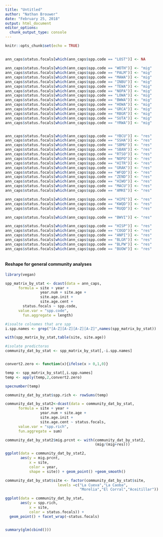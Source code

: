 ```yaml
---
title: "Untitled"
author: "Nathan Brouwer"
date: "February 25, 2018"
output: html_document
editor_options: 
  chunk_output_type: console
---
```


```r
knitr::opts_chunk$set(echo = TRUE)
```

## 

```r
ann_caps$status.focals[which(ann_caps$spp.code == "LOST")] <- NA

ann_caps$status.focals[which(ann_caps$spp.code == "WOTH")] <- "mig"
ann_caps$status.focals[which(ann_caps$spp.code == "PALM")] <- "mig"
ann_caps$status.focals[which(ann_caps$spp.code == "MAWA")] <- "mig"
ann_caps$status.focals[which(ann_caps$spp.code == "INBU")] <- "mig"
ann_caps$status.focals[which(ann_caps$spp.code == "TEWA")] <- "mig"
ann_caps$status.focals[which(ann_caps$spp.code == "NOPA")] <- "mig"
ann_caps$status.focals[which(ann_caps$spp.code == "LOWA")] <- "mig"
ann_caps$status.focals[which(ann_caps$spp.code == "BWWA")] <- "mig"
ann_caps$status.focals[which(ann_caps$spp.code == "HOWA")] <- "mig"
ann_caps$status.focals[which(ann_caps$spp.code == "GRCA")] <- "mig"
ann_caps$status.focals[which(ann_caps$spp.code == "RBGR")] <- "mig"
ann_caps$status.focals[which(ann_caps$spp.code == "SUTA")] <- "mig"
ann_caps$status.focals[which(ann_caps$spp.code == "YRWA")] <- "mig"


ann_caps$status.focals[which(ann_caps$spp.code == "YBCU")] <- "res"
ann_caps$status.focals[which(ann_caps$spp.code == "SSHA")] <- "res"
ann_caps$status.focals[which(ann_caps$spp.code == "SBMU")] <- "res"
ann_caps$status.focals[which(ann_caps$spp.code == "SBAN")] <- "res"
ann_caps$status.focals[which(ann_caps$spp.code == "RTSO")] <- "res"
ann_caps$status.focals[which(ann_caps$spp.code == "NOPO")] <- "res"
ann_caps$status.focals[which(ann_caps$spp.code == "HITR")] <- "res"
ann_caps$status.focals[which(ann_caps$spp.code == "GRAK")] <- "res"
ann_caps$status.focals[which(ann_caps$spp.code == "WFQD")] <- "res"
ann_caps$status.focals[which(ann_caps$spp.code == "ZEND")] <- "res"
ann_caps$status.focals[which(ann_caps$spp.code == "HIWO")] <- "res"
ann_caps$status.focals[which(ann_caps$spp.code == "MACU")] <- "res"
ann_caps$status.focals[which(ann_caps$spp.code == "AMKE")] <- "res"

ann_caps$status.focals[which(ann_caps$spp.code == "HIPE")] <- "res"
ann_caps$status.focals[which(ann_caps$spp.code == "KWQD")] <- "res"
ann_caps$status.focals[which(ann_caps$spp.code == "RUQD")] <- "res"

ann_caps$status.focals[which(ann_caps$spp.code == "BWVI")] <- "res"

ann_caps$status.focals[which(ann_caps$spp.code == "HISP")] <- "res"
ann_caps$status.focals[which(ann_caps$spp.code == "COGD")] <- "res"
ann_caps$status.focals[which(ann_caps$spp.code == "ANPI")] <- "res"
ann_caps$status.focals[which(ann_caps$spp.code == "BLGR")] <- "res"
ann_caps$status.focals[which(ann_caps$spp.code == "BLPW")] <- "res"
ann_caps$status.focals[which(ann_caps$spp.code == "BUOW")] <- "res"



```


#### Reshape for general community analyses
```r
library(vegan)

spp_matrix_by_stat <- dcast(data = ann_caps,
      formula = site + year + 
                year.num + site.age + 
                site.age.init + 
                site.age.cent +
        status.focals ~ spp.code,
      value.var = "spp.code",
        fun.aggregate = length)

#isoalte colnames that are spp
i.spp.names <- grep("[A-Z][A-Z][A-Z][A-Z]",names(spp_matrix_by_stat))

with(spp_matrix_by_stat,table(site, site.age))

#isolate predictoras
community_dat_by_stat <- spp_matrix_by_stat[,-i.spp.names]


convert2.zero <- function(x){ifelse(x > 0,1,0)}

temp <- spp_matrix_by_stat[,i.spp.names]
temp <- apply(temp,2,convert2.zero)

specnumber(temp)

community_dat_by_stat$spp.rich <- rowSums(temp)

```



```r
community_dat_by_stat2<-dcast(data = community_dat_by_stat,
      formula = site + year + 
                year.num + site.age + 
                site.age.init + 
                site.age.cent ~ status.focals,
      value.var = "spp.rich",
      fun.aggregate = sum)

community_dat_by_stat2$mig.prcnt <- with(community_dat_by_stat2,
                                         (mig/(mig+res)))

ggplot(data = community_dat_by_stat2,
       aes(y = mig.prcnt,
           x = site,
           color = year,
           shape = site)) + geom_point() +geom_smooth()
```


```r
community_dat_by_stat$site <- factor(community_dat_by_stat$site,
                        levels =c("La Cueva","La Caoba",
                                  "Morelia","El Corral","Aceitillar"))

ggplot(data = community_dat_by_stat,
       aes(y = spp.rich,
           x = site,
           color = status.focals)) +
  geom_point() + facet_wrap(~status.focals)


summary(glm(cbind()))


```

